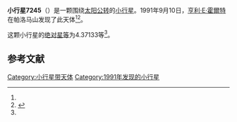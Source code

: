 {{Infobox planet
| bgcolour = #FFFFC0
| name = 7245
| symbol = 
| image = 
| caption = 
| discovery = yes
| discovery_ref = 
| discoverer = [[亨利·E·霍爾特|亨利·E·霍爾特]]
| discovery_site = [[帕洛马山|帕洛马山]] 
| discovered = 1991年9月10日
| designations = yes
| mp_name = 
| named_after = 
| alt_names = 1991 RN10/ 1973 YW / 1979 BZ / 1982 UD10 / 1982 VW9 / 1987 WN2 / 1991 TS5
| mp_category = [[主带小行星|主带小行星]]
| orbit_ref = <ref name="a">[http://ssd.jpl.nasa.gov/sbdb.cgi?sstr=7245 7245] {{Wayback|url=http://ssd.jpl.nasa.gov/sbdb.cgi?sstr=7245 |date=20210717070020 }}，小行星數據庫瀏覽器（JPL Small-Body Database Browser）－[[美国国家航空航天局|美国国家航空航天局]]喷气推进实验室</ref>
| epoch = 2456400.5 (2013年4月18日更新)
| aphelion = {{convert|3.0845323|AU|km|3|abbr=on|lk=out}}
| perihelion = {{convert|2.4503921|AU|km|3|abbr=on}}
| semimajor = {{convert|2.7674622|AU|km|3|abbr=on}}
| eccentricity = 0.1145707
| period = 1681.593298 [[日|日]]<br />4.6[[儒略年|儒略年]]
| avg_speed = 
| inclination = 5.70993
| asc_node = 3.36161
| mean_anomaly = 
| arg_peri = 4.37133
| satellites = 
| physical_characteristics = yes
| dimensions = 
| mass = 
| density = 
| surface_grav = 
| escape_velocity = 
| sidereal_day = 
| axial_tilt = 
| pole_ecliptic_lat = 
| pole_ecliptic_lon = 
| albedo = 
| temperatures= 
| temp_name1 = 
| mean_temp_1 = 
| max_temp_1 = 
| temp_name2 = 
| max_temp_2 = 
| spectral_type = 
| abs_magnitude = 4.37133
}}

'''小行星7245'''（{{lang-en|7245}}）是一颗围绕[[太阳|太阳]][[公转|公转]]的[[小行星|小行星]]。1991年9月10日，[[亨利·E·霍爾特|亨利·E·霍爾特]]在帕洛马山发现了此天体<ref name="a" /><ref>{{cite news|title=小行星列表|url=http://cfa-www.harvard.edu/iau/lists/NumberedMPs.txt|accessdate=2013-07-08|newspaper=哈佛大学|archive-date=2008-05-17|archive-url=https://web.archive.org/web/20080517010638/http://cfa-www.harvard.edu/iau/lists/NumberedMPs.txt|dead-url=no}}</ref>。

这颗小行星的[[绝对星等|绝对星等]]为4.37133等<ref name="a" />。

==参考文献==
{{reflist}}
{{Minor Planet Number|[[小行星7244|小行星7244]]|[[小行星7246|小行星7246]]}}

{{小天体}}

[[Category:小行星带天体|Category:小行星带天体]]
[[Category:1991年发现的小行星|Category:1991年发现的小行星]]

{{asteroid-stub}}